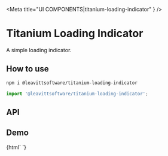 

<Meta
  title="UI COMPONENTS|titanium-loading-indicator" }
/>

# Titanium Loading Indicator

A simple loading indicator.

## How to use

```bash
npm i @leavittsoftware/titanium-loading-indicator
```

```js
import '@leavittsoftware/titanium-loading-indicator';
```

## API

<Props of="titanium-loading-indicator" />

## Demo

<Preview withToolbar>
  <Story name="Docs">
    {html`
      <titanium-loading-indicator one></titanium-loading-indicator>
    `}
  </Story>
</Preview>
